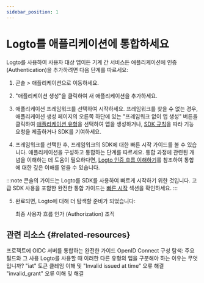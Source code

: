 ```yaml
---
sidebar_position: 1
---
```


# Logto를 애플리케이션에 통합하세요

Logto를 사용하여 사용자 대상 앱이든 기계 간 서비스든 애플리케이션에 인증 (Authentication)을 추가하려면 다음 단계를 따르세요:

1. <CloudLink to="/applications">콘솔 > 애플리케이션</CloudLink>으로 이동하세요.

2. "애플리케이션 생성"을 클릭하여 새 애플리케이션을 추가하세요.

3. 애플리케이션 프레임워크를 선택하여 시작하세요. 프레임워크를 찾을 수 없는 경우, 애플리케이션 생성 페이지의 오른쪽 하단에 있는 "프레임워크 없이 앱 생성" 버튼을 클릭하여 [애플리케이션 유형](/integrate-logto/application-data-structure/#application-types)을 선택하여 앱을 생성하거나, [SDK 규칙](/developers/sdk-conventions)을 따라 기능 요청을 제출하거나 SDK를 기여하세요.

4. 프레임워크를 선택한 후, 프레임워크의 SDK에 대한 빠른 시작 가이드를 볼 수 있습니다. 애플리케이션을 구성하고 통합하는 단계를 따르세요. 통합 과정에 관련된 개념을 이해하는 데 도움이 필요하다면, [Logto 인증 흐름 이해하기](/integrate-logto/integrate-logto-into-your-application/understand-authentication-flow/)를 참조하여 통합에 대한 깊은 이해를 얻을 수 있습니다.

:::note
콘솔의 가이드는 Logto를 SDK를 사용하여 빠르게 시작하기 위한 것입니다. 고급 SDK 사용을 포함한 완전한 통합 가이드는 [빠른 시작](/quick-starts) 섹션을 확인하세요.
:::

5. 완료되면, Logto에 대해 더 탐색할 준비가 되었습니다:

   <Url href="/end-user-flows">최종 사용자 흐름</Url>
   <Url href="/authorization">인가 (Authorization)</Url>
   <Url href="/organizations">조직</Url>

## 관련 리소스 \{#related-resources}

<Url href="https://blog.logto.io/complete-guide-to-integrating-oidc-server">
  프로젝트에 OIDC 서버를 통합하는 완전한 가이드
</Url>

<Url href="https://blog.logto.io/exploring-oidc-configuration">
  OpenID Connect 구성 탐색: 주요 필드와 그 사용
</Url>

<Url href="https://blog.logto.io/reveal-public-and-confidential-clients">
  Logto를 사용할 때 이러한 다른 유형의 앱을 구분해야 하는 이유는 무엇입니까?
</Url>

<Url href="https://blog.logto.io/troubleshooting-invalid-issued-at-time-error">
  "iat" 토큰 클레임 이해 및 "Invalid issued at time" 오류 해결
</Url>

<Url href="https://blog.logto.io/troubleshoot-invalid-grant-error">
  "invalid_grant" 오류 이해 및 해결
</Url>
